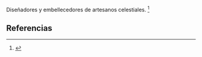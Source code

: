 Diseñadores y embellecedores de artesanos celestiales. <ref>{{lib|LU|44|6|6}}</ref> 

== Referencias ==

<references />
